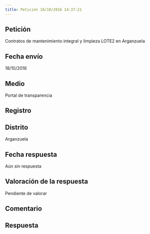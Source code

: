 ```yaml
---
title: Petición 18/10/2016 14:37:21
---
```



## Petición
Contratos de mantenimiento integral y limpieza LOTE2 en Arganzuela


## Fecha envío
18/10/2016


## Medio
Portal de transparencia


## Registro



## Distrito
Arganzuela


## Fecha respuesta
Aún sin respuesta


## Valoración de la respuesta
Pendiente de valorar


## Comentario



## Respuesta



